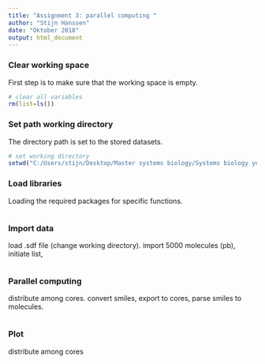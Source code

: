 ```yaml
---
title: "Assignment 3: parallel computing "
author: "Stijn Hanssen"
date: "Oktober 2018"
output: html_document
---
```


### Clear working space
First step is to make sure that the working space is empty.
```r
# clear all variables
rm(list=ls()) 
```

### Set path working directory
The directory path is set to the stored datasets.
```r
# set working directory
setwd("C:/Users/stijn/Desktop/Master systems biology/Systems biology year 2/scientific computing/parallelprocessing") 
```

### Load libraries
Loading the required packages for specific functions. 
```r

```

### Import data
load .sdf file (change working directory). import 5000 molecules (pb), initiate list,   
```r

```

### Parallel computing
distribute among cores. convert smiles, export to cores, parse smiles to molecules.
```r

```

### Plot
distribute among cores
```r

```
